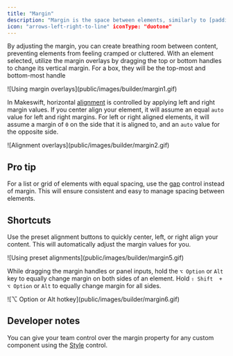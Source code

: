 ```yaml
---
title: "Margin"
description: "Margin is the space between elements, similarly to [padding](/product/component/property-controls/padding) it allows you to create spacing around elements, ensuring proper alignment, readability, and visual balance within a layout."
icon: "arrows-left-right-to-line" iconType: "duotone"
---
```


By adjusting the margin, you can create breathing room between content, preventing elements from feeling cramped or cluttered. With an element selected, utilize the margin overlays by dragging the top or bottom handles to change its vertical margin. For a box, they will be the top-most and bottom-most handle

<Frame>![Using margin overlays](public/images/builder/margin1.gif)</Frame>

In Makeswift, horizontal [alignment](/product/component/property-controls/alignment) is controlled by applying left and right margin values. If you center align your element, it will assume an equal `auto` value for left and right margins. For left or right aligned elements, it will assume a margin of `0` on the side that it is aligned to, and an `auto` value for the opposite side.

<Frame>![Alignment overlays](public/images/builder/margin2.gif)</Frame>

## Pro tip

For a list or grid of elements with equal spacing, use the [gap](/product/component/property-controls/gap) control instead of margin. This will ensure consistent and easy to manage spacing between elements.

## Shortcuts

Use the preset alignment buttons to quickly center, left, or right align your content. This will automatically adjust the margin values for you.

<Frame>![Using preset alignments](public/images/builder/margin5.gif)</Frame>

While dragging the margin handles or panel inputs, hold the `⌥ Option` or `Alt` key to equally change margin on both sides of an element. Hold `⇧ Shift  + ⌥ Option` or `Alt` to equally change margin for all sides.

<Frame>![⌥ Option or Alt hotkey](public/images/builder/margin6.gif)</Frame>

## Developer notes

You can give your team control over the margin property for any custom component using the [Style](/developer/reference/controls/style) control.
